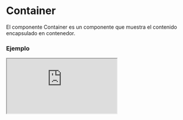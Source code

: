
# Container

El componente Container es un componente que muestra el contenido encapsulado en contenedor.

### Ejemplo

<Iframe src="https://fenextjs-component-storybook.vercel.app/iframe.html?args=&id=component-container--index&viewMode=story" />

### Importacion

Para importar el componente Container, se puede hacer desde fenextjs o fenextjs-component

```tsx copy
import { Container, ContainerProps } from "fenextjs/cjs/component/Container";
```

o

```tsx copy
import { Container, ContainerProps } from "fenextjs-component/cjs/Container";
```

### Parametros

| Propiedad        |   Tipo    | Requerido | Default | Descripción                                                   |
| ---------------- | :-------: | :-------: | :-----: | :------------------------------------------------------------ |
| customSize       |  number   |    no     |         | Tamaño personalizado del contenedor en unidades de 16 \* rem. |
| usePaddingInline |  boolean  |    no     |         | Usar relleno en línea en el contenedor.                       |
| children         | ReactNode |    no     |         | Contenido del contenedor.                                     |

### Storybook

Para ver el storybook del componente lo puede hacer con este [link](https://fenextjs-component-storybook.vercel.app/?path=/story/component-container--index)

### Usos

- Uso básico del componente Container

```tsx copy
<Container>{/* Contenido del Container */}</Container>
```
